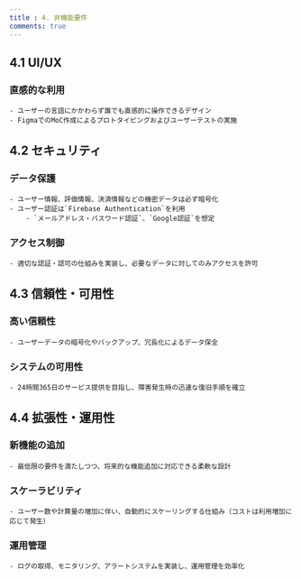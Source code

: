 ```yaml
---
title : 4. 非機能要件
comments: true
---
```


## 4.1 UI/UX

### 直感的な利用
    - ユーザーの言語にかかわらず誰でも直感的に操作できるデザイン
    - FigmaでのMoC作成によるプロトタイピングおよびユーザーテストの実施

## 4.2 セキュリティ
### データ保護
    - ユーザー情報、評価情報、決済情報などの機密データは必ず暗号化
    - ユーザー認証は`Firebase Authentication`を利用
        - `メールアドレス・パスワード認証`、`Google認証`を想定
### アクセス制御
    - 適切な認証・認可の仕組みを実装し、必要なデータに対してのみアクセスを許可

## 4.3 信頼性・可用性

### 高い信頼性
    - ユーザーデータの暗号化やバックアップ、冗長化によるデータ保全
### システムの可用性
    - 24時間365日のサービス提供を目指し、障害発生時の迅速な復旧手順を確立

## 4.4 拡張性・運用性

### 新機能の追加
    - 最低限の要件を満たしつつ、将来的な機能追加に対応できる柔軟な設計
### スケーラビリティ
    - ユーザー数や計算量の増加に伴い、自動的にスケーリングする仕組み（コストは利用増加に応じて発生）
### 運用管理
    - ログの取得、モニタリング、アラートシステムを実装し、運用管理を効率化